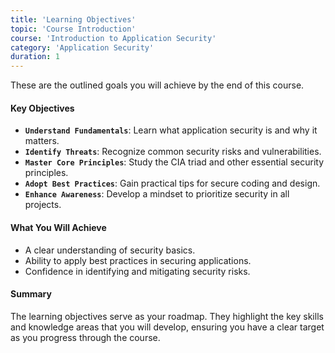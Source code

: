 ```yaml
---
title: 'Learning Objectives'
topic: 'Course Introduction'
course: 'Introduction to Application Security'
category: 'Application Security'
duration: 1
---
```


These are the outlined goals you will achieve by the end of this course.

#### Key Objectives

- **`Understand Fundamentals`**: Learn what application security is and why it matters.
- **`Identify Threats`**: Recognize common security risks and vulnerabilities.
- **`Master Core Principles`**: Study the CIA triad and other essential security principles.
- **`Adopt Best Practices`**: Gain practical tips for secure coding and design.
- **`Enhance Awareness`**: Develop a mindset to prioritize security in all projects.

#### What You Will Achieve

- A clear understanding of security basics.
- Ability to apply best practices in securing applications.
- Confidence in identifying and mitigating security risks.

#### Summary

The learning objectives serve as your roadmap. They highlight the key skills and knowledge areas that you will develop, ensuring you have a clear target as you progress through the course.
